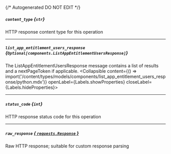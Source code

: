 {/* Autogenerated DO NOT EDIT  */}

##### `content_type` *{`str`}*
HTTP response content type for this operation

---
##### `list_app_entitlement_users_response` *{`Optional[components.ListAppEntitlementUsersResponse]`}*
The ListAppEntitlementUsersResponse message contains a list of results and a nextPageToken if applicable.
<Collapsible content={() => import('/content/types/models/components/list_app_entitlement_users_response/python.mdx')} openLabel={Labels.showProperties} closeLabel={Labels.hideProperties}>
</Collapsible>

---
##### `status_code` *{`int`}*
HTTP response status code for this operation

---
##### `raw_response` [*{ `requests.Response` }*](https://requests.readthedocs.io/en/latest/api/#requests.Response)
Raw HTTP response; suitable for custom response parsing



